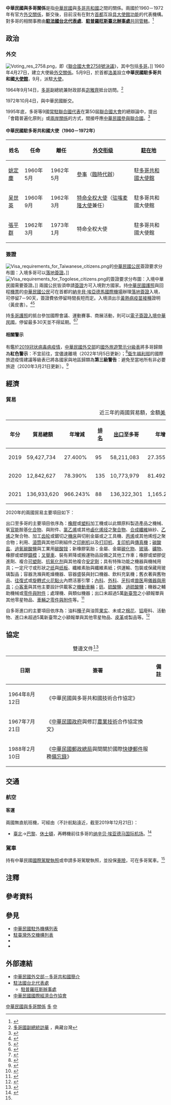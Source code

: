 {{noteTA
|G1=Medicine
|1=zh-hans:台; zh-hant:臺;
|2=zh-hans:塑料; zh-hant:塑料; zh-tw:塑膠;
|6=zh-hans:引擎; zh-hant:引擎; zh-cn:发动机;
}}

{{not|中國－多哥關係}}
{{Dablink|關於中華民國與「多」字國家的外交關係，詳見'''[[中多關係|中多關係 (消歧義)]]'''。}}

{{Infobox Bilateral relations|中華民國與多哥|ROC|TGO|filetype=png}}

'''中華民國與多哥關係'''是指[[中華民國|中華民國]]與[[多哥共和國|多哥共和國]]之間的關係。兩國於1960－1972年有官方[[外交#外交上的承認|外交關係]]，斷交後，目前沒有在對方[[首都|首都]]互設[[實質大使館|具大使館功能]]的代表機構。對多哥的相關事務由'''[[駐法國台北代表處|駐法國台北代表處]]'''、'''[[駐普羅旺斯臺北辦事處|駐普羅旺斯臺北辦事處]]'''[[兼轄|共同管轄]]。<ref>{{Cite web|url =https://www.boca.gov.tw/sp-foof-countrycp-03-240-d07f9-03-1.html|title =駐館位置及聯絡方式|publisher =[[中華民國外交部|中華民國外交部]] [[外交部領事事務局|領事事務局]]|access-date =2017-12-26|archive-date =2017-12-26|archive-url =https://web.archive.org/web/20171226131245/https://www.boca.gov.tw/sp-foof-countrycp-03-240-d07f9-03-1.html}}</ref>

==政治==
===外交===
[[File:Voting_res_2758.png|thumb]]，即《[[聯合國大會2758號決議|聯合國大會2758號決議]]》，其中包括[[多哥|多哥]]。]]
{{see also|中華民國外交|{{link-en|多哥外交|Foreign relations of Togo}}}}
1960年4月27日，建立大使級[[外交#外交上的承認|外交關係]]。5月9日，於首都[[洛美|洛美]]設立'''中華民國駐多哥共和國[[外交代表機構#大使馆|大使館]]'''，9月，派駐[[特命全權大使|大使]]。

1964年9月14日，[[多哥|多哥]]副總統兼財政部長[[宓雅齊|宓雅齊]]抵台訪問。<ref>[http://catalog.digitalarchives.tw/item/00/31/9e/7f.html 多哥國副總統訪華] {{Wayback|url=http://catalog.digitalarchives.tw/item/00/31/9e/7f.html |date=20151225035647 }}，典藏台灣</ref>

1972年10月4日，與中華民國斷交。

1995年底，多哥等9國[[常駐聯合國代表|常駐聯合國代表]]在第50屆[[聯合國大會|聯合國大會]]的總辯論中，提出「會籍普遍化原則」或[[海峽兩岸關係|兩岸關係]]的方式，間接呼應[[中國與聯合國#台灣人民代表權問題及台灣入聯運動|中華民國參與聯合國]]。<ref>{{Cite web |url = https://www.mofa.gov.tw/News_Content_M_2.aspx?n=FAEEE2F9798A98FD&sms=6DC19D8F09484C89&s=76ADD08F602C49F8 |author = 公眾外交協調會 |date = 1995年10月13日 |title = 聯合國大會第五十屆常會總辯論自九月二十五日至十月十一日召開期間 |publisher = 中華民國外交部 |accessdate = 2019年2月14日 |archive-date = 2019年5月3日 |archive-url = https://web.archive.org/web/20190503112352/https://www.mofa.gov.tw/News_Content_M_2.aspx?n=FAEEE2F9798A98FD&sms=6DC19D8F09484C89&s=76ADD08F602C49F8 |dead-url = no }}</ref>

====中華民國駐多哥共和國大使（1960－1972年）====
<!-- 參考自中國駐多哥大使列表條目 -->
{|class=wikitable
!姓名!!任命!!離任!![[外交官|外交衔级]]!![[外交代表機構|駐在地]]
|- 
| [[姚定塵|姚定塵]] || 1960年5月 || 1962年5月  || [[参赞|參事]]（[[臨時代辦|臨時代辦]]） || 駐[[多哥共和國|多哥共和國]][[外交代表機構#大使馆|大使館]]
|- 
| [[吴世英|吴世英]] || 1960年9月 || 1962年3月 || [[特命全权大使|特命全权大使]]（[[中国驻喀麦隆大使列表|驻喀麦隆大使]]兼任） || 駐多哥共和國大使館
|- 
| [[張平群|張平群]] || 1962年3月 || 1973年1月 || 特命全权大使 || 駐多哥共和國大使館
|}

===簽證===
[[File:Visa_requirements_for_Taiwanese_citizens.png|thumb]]的[[中華民國國民|中華民國公民]]簽證要求分布圖：入境多哥可以[[簽證#落地签证|落地簽證]]。]]
[[File:Visa_requirements_for_Togolese_citizens.png|thumb]]的{{link-en|多哥人口|Demographics of Togo|多哥公民}}簽證要求分布圖：入境中華民國需要簽證。]]
{{see also|中華民國簽證政策|中華民國公民簽證要求}}
{{see also|多哥簽證政策|{{link-en|多哥公民簽證要求|Visa requirements for Togolese citizens}}}}
兩國公民皆須申請[[簽證|簽證]]方可入境對方國家。持[[中華民國護照|中華民國護照]]與回程[[機票|機票]]的[[中華民國國民|中華民國公民]]可在首都的[[納辛貝·埃亞德馬國際機場|納辛貝·埃亞德馬國際機場]]辦理[[簽證#落地签证|落地簽證]]入境，可停留7－90天，簽證費依停留時間長短而定。入境須出示[[黃熱病|黃熱病]][[疫苗接種|疫苗接種]]證明（黃皮書）。<ref>{{Cite web|url =https://www.boca.gov.tw/sp-foof-countrycp-03-240-d07f9-02-1.html|title =簽證及入境須知|publisher =外交部領事事務局|access-date =2017-12-26|archive-date =2017-12-26|archive-url =https://web.archive.org/web/20171226131307/https://www.boca.gov.tw/sp-foof-countrycp-03-240-d07f9-02-1.html}}</ref><ref>{{Cite web|url =https://www.mofa.gov.tw/ArrivalVisa.aspx?n=546&AreaSN=2|title =落地簽證資訊|publisher =中華民國外交部|access-date =2021-03-15|archive-date =2022-03-25|archive-url =https://web.archive.org/web/20220325005906/https://www.mofa.gov.tw/ArrivalVisa.aspx?n=546&AreaSN=2}}</ref>

持[[多哥護照|多哥護照]]的{{link-en|多哥人口|Demographics of Togo|多哥公民}}抵台參加國際會議、運動賽事、商展活動，則可以[[中華民國簽證政策#电子签证|電子簽證入境中華民國]]，停留最多30天並不得延期。<ref>{{Cite web |url = https://www.boca.gov.tw/cp-228-4488-8208a-1.html |title = 誰具備申請電子簽證的資格? |publisher = 外交部領事事務局 |access-date = 2018-12-15 |archive-date = 2018-12-09 |archive-url = https://web.archive.org/web/20181209124657/https://www.boca.gov.tw/cp-228-4488-8208a-1.html }}</ref><ref>{{Cite web|url =https://www.boca.gov.tw/cp-215-643-5e740-1.html|title =我的電子簽證效期多久？|publisher =外交部領事事務局|access-date =2018-04-03|archive-date =2018-03-27|archive-url =https://web.archive.org/web/20180327023606/https://www.boca.gov.tw/cp-215-643-5e740-1.html}}</ref>

====相關警示====
有鑑於[[2019冠状病毒病疫情|2019冠状病毒病疫情]]，[[中華民國外交部|中華民國外交部]]的[[國外旅遊警示分級表|國外旅遊警示分級表]]將多哥歸類為'''紅色警示'''：不宜前往，宜儘速離境（2022年1月5日更新）；<ref>{{Cite web|url =https://www.boca.gov.tw/sp-trwa-list-1.html|title =國外旅遊警示分級表|publisher =外交部領事事務局|access-date =2022-01-31|archive-date =2020-02-08|archive-url =https://web.archive.org/web/20200208022958/https://www.boca.gov.tw/sp-trwa-list-1.html}}</ref>[[中華民國衛生福利部|衛生福利部]]的國際旅遊疫情建議等級表已將各國家與地區歸類為'''第三級警告'''：避免至當地所有非必要旅遊（2020年3月21日更新）。<ref>{{Cite web |url = https://www.cdc.gov.tw/CountryEpidLevel/GetPrescription/605?uacid=429 |title = 國際旅遊疫情建議等級 |publisher = [[中華民國衛生福利部|中華民國衛生福利部]] |access-date = 2020-11-14 |archive-date = 2020-11-16 |archive-url = https://web.archive.org/web/20201116142413/https://www.cdc.gov.tw/CountryEpidLevel/GetPrescription/605?uacid=429 }}</ref>

==經濟==
{{see also|臺灣經濟|{{link-en|多哥經濟|Economy of Togo}}}}
===貿易===
{|class=wikitable
|+近三年的兩國貿易額，金額[[美元|美元]]<ref>{{Cite web |url = https://cuswebo.trade.gov.tw/ |title = 中華民國進出口貿易統計 |publisher = [[中華民國經濟部|中華民國經濟部]] [[經濟部國際貿易局|國際貿易局]] |access-date = 2021-05-12 |archive-date = 2016-03-09 |archive-url = https://web.archive.org/web/20160309193715/http://cus93.trade.gov.tw/FSCI/ }}</ref>
!年分!!貿易總額!!年增減!![[世界政區索引|排名]]!![[出口贸易|出口]]至多哥!!年增減!!排名!!自多哥[[进口贸易|進口]]!!年增減!!排名
|-
| 2019 || 59,427,734 || {{increase}}27.400% || 95 || 58,211,083 || {{increase}}27.355% || 82 || 1,216,651 || {{increase}}29.572% || 152
|-
| 2020 || 12,842,627 || {{decrease}}78.390% || 135 || 10,773,979 || {{decrease}}81.492% || 118 || 2,068,648 || {{increase}}70.028% || 141
|-
| 2021 || 136,933,620 || {{increase}}966.243% || 88 || 136,322,301 || {{increase}}1,165.292% || 61 || 611,319 || {{decrease}}70.448% || 166
|}

2020年的兩國貿易主要項目如下：

出口至多哥的主要項目依序為：[[橡膠|橡膠]]或[[塑料|塑料]]加工機或以此類原料製造產品之機械、氧[[官能团|官能]]胺基[[化合物|化合物]]、{{link-en|塑膠管|Plastic pipework}}與附件、[[氯乙烯|氯乙烯]]或其他[[鹵化|鹵化]][[烯烃|烯烃]]之[[聚合物|聚合物]]、[[合成纖維|合成纖維]]絲紗、[[乙烯|乙烯]]之聚合物、加工[[齿轮|齿轮]]或鋸切之[[機床|機床]]與切削金屬或{{link-en|瓷金|Cermet}}之工具機、[[丙烯|丙烯]]或其他烯烴之聚合物；利用{{link-en|印版|Forme (printing)|印刷版}}、[[平版印刷|滾筒]]與其他印刷組件之[[印刷机|印刷机]]以及[[打印机|打印机]]、[[复印机|复印机]]與[[傳真|傳真機]]；[[碳酸盐|碳酸盐]]、[[过碳酸钠|過氧碳酸鹽]]與工業用[[碳酸铵|碳酸铵]]；新橡膠氣胎；金屬、金屬[[碳化物|碳化物]]、[[玻璃|玻璃]]、[[礦物|礦物]]、橡膠或塑膠[[鑄造|鑄模]]；[[叉车|叉舉車]]、裝有昇降或搬運物品設備之其他工作車；橡膠或塑膠促進劑、複合[[塑化劑|可塑劑]]、[[抗氧化剂|抗氧化剂]]與其他複合[[塑膠添加劑|安定劑]]；具有特殊功能之機器與機械用具；一定尺寸或形狀之[[纸|纸]]與[[纸板|纸板]]、纖維素胎與纖維素紙；供運輸、包裝或保藏用玻璃製品；容器洗滌與乾燥機器、容器盛裝與封口機器、飲料充氣機；舊衣著與舊物品、[[往复式发动机|往復式]]或[[無活塞旋轉式引擎|旋轉式]][[火花點火|火花點火]]內燃活塞引擎；[[內科學|內科]]、[[外科学|外科]]、[[牙醫學|牙科]]或[[兽医|兽医]]用[[医疗器械|儀器與用具]]；[[轿车|小客車]]與其他主要設計供載客之[[機動車輛|機動車輛]]；[[矾|矾]]、[[硫酸鹽|硫酸鹽]]、[[過硫酸鈉|過硫酸鹽]]；機器之輔助機械或[[机械零件|零件與附件]]；{{link-en|紡織纖維列表|List of textile fibres|紡織纖維}}處理機、{{link-en|紡紗機|Cotton-spinning machinery}}與類似機器；出口未超過5萬[[新臺幣|新臺幣]]之小額報單與其他零星物品、[[汽車零組件列表|車輛之零件與附件]]等。<ref>{{Cite web |url = https://www.taitraesource.com/default.asp |title = 近二年我國對當地出口主要產品 |publisher = [[中華民國對外貿易發展協會|中華民國對外貿易發展協會]] |access-date = 2021-10-24 |archive-date = 2015-09-17 |archive-url = https://web.archive.org/web/20150917081855/http://www.taitraesource.com/default.asp }}</ref>

自多哥進口的主要項目依序為：油料[[種子|種子]]與油質[[果实|果实]]、未{{link-en|梳理|Carding|初梳}}或{{link-en|精梳|Combing}}之[[棉花|棉花]]、[[铝|铝]]廢料、活動物、進口未超過5萬新臺幣之小額報單與其他零星物品、[[皮革|皮革]]或{{link-en|黏合皮革|Bonded leather|組合皮}}製品等。<ref>{{Cite web |url = https://www.taitraesource.com/default.asp |title = 近二年我國自當地進口主要產品 |publisher = 中華民國對外貿易發展協會 |access-date = 2021-10-24 |archive-date = 2015-09-17 |archive-url = https://web.archive.org/web/20150917081855/http://www.taitraesource.com/default.asp }}</ref>

==協定==
{|class=wikitable
|+雙邊文件<ref>{{Cite web|url =https://no06.mofa.gov.tw/mofatreatys/Result.aspx?tysubject_c=&tysubject_e=&tysubject_o=&tycountry_c=%e5%a4%9a%e5%93%a5&tycountry_e=%e5%a4%9a%e5%93%a5&tyeffectivedate=&tyeffectivedateE=&tysigneddate=&tysigneddateE=&start=Y&tykeyword=&Order=Signing&tyclass=|title =條約協定查詢系統|publisher =中華民國外交部|access-date =2021-03-15|archive-date =2022-04-24|archive-url =https://web.archive.org/web/20220424221228/https://no06.mofa.gov.tw/mofatreatys/Result.aspx?tysubject_c=&tysubject_e=&tysubject_o=&tycountry_c=%e5%a4%9a%e5%93%a5&tycountry_e=%e5%a4%9a%e5%93%a5&tyeffectivedate=&tyeffectivedateE=&tysigneddate=&tysigneddateE=&start=Y&tykeyword=&Order=Signing&tyclass=}}</ref>
!日期!!簽署!!備註
|-
| 1964年8月12日 || 《中華民國與多哥共和國技術合作協定》 || {{noteTag|1970年12月17日續簽}}
|-
| 1967年7月21日 || 《[[中華民國政府|中華民國政府]]與{{link-en|多哥政府|Politics of Togo|多哥共和國政府}}修訂[[農學|農業技術]]合作協定換文》 ||
|-
| 1988年2月10日 || 《[[中華民國交通部郵政總局|中華民國郵政總局]]與{{link-en|多哥郵政|La Poste du Togo|多哥（共和國郵政總局）}}間關於國際[[特快专递|快捷郵件]]服務[[備忘錄|備忘錄]]》 ||
|}

==交通==
{{see also|臺灣交通|{{link-en|多哥交通|Transport in Togo}}}}
===航空===
<!-- 參考自中文、英文維基相關條目 -->
====客運====
兩國無直航班機，可經由（不計航點遠近，截至2019年12月21日{{noteTag|有鑑於[[2019冠状病毒病疫情|2019冠状病毒病疫情]]影響，暫停更新。}}）：

*[[臺灣桃園國際機場|臺北]]→[[戴高樂國際機場|巴黎]]、[[喬治布希洲際機場|休士頓]]，再轉機前往多哥的[[纳辛贝·埃亚德马国际机场|纳辛贝·埃亚德马国际机场]]。<ref name="生活資訊">{{Cite web|url =https://www.boca.gov.tw/sp-foof-countrycp-03-240-d07f9-05-1.html|title =生活資訊|publisher =外交部領事事務局|access-date =2018-04-03|archive-date =2018-04-03|archive-url =https://web.archive.org/web/20180403234741/https://www.boca.gov.tw/sp-foof-countrycp-03-240-d07f9-05-1.html}}</ref>

===駕車===
持有中華民國[[國際駕駛執照|國際駕駛執照]]或申請多哥駕駛執照，並投保[[車險|車險]]，可在多哥駕車。<ref name="生活資訊"/>

==注釋==
{{noteFoot}}

==參考資料==
{{reflist|2}}

==參見==
{{Portal box|國際關係|中華民國|多哥|非洲|image2=Flag of the Republic of China.svg|image3=Flag of Togo.svg}}
*[[中華民國駐外機構列表|中華民國駐外機構列表]]
*[[駐臺灣外交機構列表|駐臺灣外交機構列表]]
*{{link-en|多哥駐外機構列表|List of diplomatic missions of Togo}}
*{{link-en|駐多哥外交機構列表|List of diplomatic missions in Togo}}

==外部連結==
*[https://www.mofa.gov.tw/CountryInfo.aspx?CASN=2&n=163&sms=33&s=40 中華民國外交部－多哥共和國簡介]
*[http://www.taiwanembassy.org/FR/mp.asp?mp=121 駐法國台北代表處]
**[https://www.roc-taiwan.org/frprv/index.html 駐普羅旺斯辦事處]
*[http://www.cieca.org.tw/style/frame/m9/faq.asp?lang=1&customer_id=2998&content_set=color_1&name_id=151617&Directory_ID=3223 中華民國國際經濟合作協會]

{{中華民國與多哥關係}}
{{中華民國外交}}
{{多哥外交}}

[[Category:中華民國與多哥關係|]]
[[Category:中華民國雙邊關係|多]]
[[Category:多哥雙邊關係|中]]